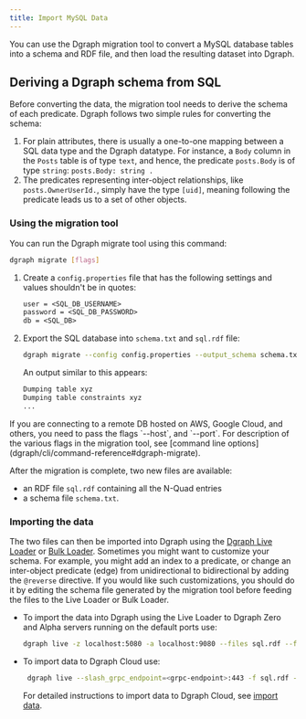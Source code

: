 ```yaml
---
title: Import MySQL Data
---
```



<DgraphWIP />

You can use the Dgraph migration tool to convert a MySQL database tables into a
schema and RDF file, and then load the resulting dataset into Dgraph.

## Deriving a Dgraph schema from SQL

Before converting the data, the migration tool needs to derive the schema of
each predicate. Dgraph follows two simple rules for converting the schema:

1. For plain attributes, there is usually a one-to-one mapping between a SQL
   data type and the Dgraph datatype. For instance, a `Body` column in the
   `Posts` table is of type `text`, and hence, the predicate `posts.Body` is of
   type `string`: `posts.Body: string .`
2. The predicates representing inter-object relationships, like
   `posts.OwnerUserId.`, simply have the type `[uid]`, meaning following the
   predicate leads us to a set of other objects.

### Using the migration tool

You can run the Dgraph migrate tool using this command:

```sh
dgraph migrate [flags]
```

1. Create a `config.properties` file that has the following settings and values
   shouldn't be in quotes:

   ```txt
   user = <SQL_DB_USERNAME>
   password = <SQL_DB_PASSWORD>
   db = <SQL_DB>
   ```

2. Export the SQL database into `schema.txt` and `sql.rdf` file:

   ```sh
   dgraph migrate --config config.properties --output_schema schema.txt --output_data sql.rdf
   ```

   An output similar to this appears:

   ```txt
   Dumping table xyz
   Dumping table constraints xyz
   ...
   ```

<Note>
  If you are connecting to a remote DB hosted on AWS, Google Cloud, and others,
  you need to pass the flags `--host`, and `--port`. For description of the
  various flags in the migration tool, see [command line
  options](dgraph/cli/command-reference#dgraph-migrate).
</Note>

After the migration is complete, two new files are available:

- an RDF file `sql.rdf` containing all the N-Quad entries
- a schema file `schema.txt`.

### Importing the data

The two files can then be imported into Dgraph using the
[Dgraph Live Loader](/dgraph/admin/live-loader) or
[Bulk Loader](/dgraph/admin/bulk-loader). Sometimes you might want to customize
your schema. For example, you might add an index to a predicate, or change an
inter-object predicate (edge) from unidirectional to bidirectional by adding the
`@reverse` directive. If you would like such customizations, you should do it by
editing the schema file generated by the migration tool before feeding the files
to the Live Loader or Bulk Loader.

- To import the data into Dgraph using the Live Loader to Dgraph Zero and Alpha
  servers running on the default ports use:

  ```sh
  dgraph live -z localhost:5080 -a localhost:9080 --files sql.rdf --format=rdf --schema schema.txt
  ```

- To import data to Dgraph Cloud use:

  ```sh
   dgraph live --slash_grpc_endpoint=<grpc-endpoint>:443 -f sql.rdf --format=rdf --schema schema.txt -t <api-token>
  ```

  For detailed instructions to import data to Dgraph Cloud, see
  [import data](/dgraph/cloud/import-export).
